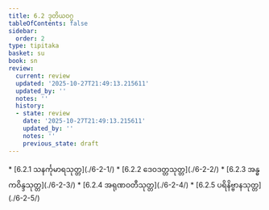```yaml
---
title: 6.2 ဒုတိယဝဂ္ဂ
tableOfContents: false
sidebar:
  order: 2
type: tipitaka
basket: su
book: sn
review:
  current: review
  updated: '2025-10-27T21:49:13.215611'
  updated_by: ''
  notes: ''
  history:
  - state: review
    date: '2025-10-27T21:49:13.215611'
    updated_by: ''
    notes: ''
    previous_state: draft
---
```



<ReviewStatus review={frontmatter.review} showDetails={true} />

<HypothesisAnnotation frontmatter={frontmatter} />

<DynamicBreadcrumb />



<TableOfContents book="sn" section="6.2">
* [6.2.1 သနင်္ကုမာရသုတ္တ](./6-2-1/)
* [6.2.2 ဒေဝဒတ္တသုတ္တ](./6-2-2/)
* [6.2.3 အန္ဓကဝိန္ဒသုတ္တ](./6-2-3/)
* [6.2.4 အရုဏဝတီသုတ္တ](./6-2-4/)
* [6.2.5 ပရိနိဗ္ဗာနသုတ္တ](./6-2-5/)
</TableOfContents>